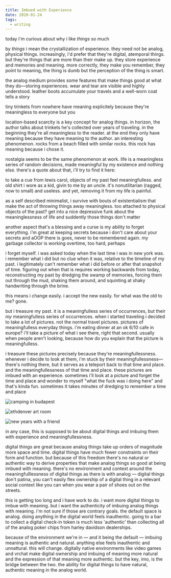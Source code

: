 ```yaml
---
title: Imbued with Experience
date: 2020-01-24
tags:
  - writing
---
```


today i'm curious about why i like _things_ so much

by _things_ i mean the crystallization of experience. they need not be analog, physical things. increasingly, i'd prefer that they're digital, atemporal things. but they're things that are more than their make up. they store experience and memories and meaning. more correctly, they make you remember, they point to meaning, the thing is dumb but the perception of the thing is smart.

the analog medium provides some features that make things good at what they do—storing experiences. wear and tear are visible and highly understood. leather boots accumulate your travels and a well-worn coat tells a story

tiny trinkets from nowhere have meaning explicitely because they're meaningless to everyone but you

location-based scarcity is a key concept for analog things. in horizon, the author talks about trinkets he's collected over years of traveling. in the beginning they're all meaningless to the reader. at the end they only have meaning because they have meaning to the author. an interesting phenomenon. rocks from a beach filled with similar rocks. this rock has meaning because i chose it.

nostalgia seems to be the same phenomenon at work. life is a meaningless series of random decisions, made meaningful by my existence and nothing else. there's a quote about that, i'll try to find it here:

to take a cue from lewis carol, objects of my past feel meaningfulless. and old shirt i wore as a kid, givin to me by an uncle. it's nonutilitarian (ragged, now to small) and useless. and yet, removing it from my life is painful.

as a self described minimalist, i survive with bouts of existentialism that make the act of throwing things away meaningless. too attached to physical objects of the past? get into a nice depressive funk about the meaninglessness of life and suddently those things don't matter

another aspect that's a blessing and a curse is my ability to forget everything. i'm great at keeping secrets because i don't care about your secrets and aOOP there is goes, never to be remembered again. my garbage collector is working overtime, too hard, perhaps

i forget myself. i was asked today when the last time i was in new york was. i remember what i did but no clue when it was, relative to the timeline of my past. i legitimately can't remember what i did before or after that snapshot of time. figuring out when that is requires working backwards from today, reconstructing my past by dredging the swamp of memories, forcing them out through the mud, shaking them around, and squinting at shaky handwriting through the brine.

this means i change easily. i accept the new easily. for what was the old to me? gone.

but i treasure my past. it is a meaningfulless series of occurrences, but their _my_ meaningfulless series of occurrences. when i started traveling i decided to take a lot of pictures. not the normal travel pictures. pictures of meaningfulless everyday things. i'm eating dinner at an ok 6/10 cafe in europe? i'll take a picture of what i see there, right that second. usually when people aren't looking, because how do you explain that the picture is meaningfulless.

i treasure these pictures precisely because they're meaningfullessness. whenever i decide to look at them, i'm stuck by their meaningfullessness—there's nothing there, but it serves as a teleport back to that time and place. and the meaningfullessness of that time and place. these pictures are imbued with an experience. sometimes i'll look at a picture and forget the time and place and wonder to myself "what the fuck was i doing here" and that's kinda fun. sometimes it takes minutes of dredging to remember a time and place

![camping in budapest](./budapest.jpg)

![ethdenver art room](./ethdenver.jpg)

![new years with a friend](./newyear.jpg)

in any case, this is supposed to be about digital things and imbuing them with experience and meaningfullessness.

digital things are great because analog things take up orders of magnitude more space and time. digital things have much fewer constraints on their form and function. but because of this freedom there's no natural or authentic way to derive properties that make analog things so good at being imbued with meaning. there's no environment and context around the meaningfulllessness of digital things as there is with analog — digital things don't patina, you can't easily flex ownership of a digital thing in a relevant social context like you can when you wear a pair of shoes out on the streets.

this is getting too long and i have work to do. i want more digital things to imbue with meaning. but i want the authenticity of imbuing analog things with meaning. i'm not sure if those are contrary goals. the default space is analog. doing anything in the digital world feels inauthentic. going to a bar to collect a digital check-in token is much less 'authentic' than collecting all of the analog poker chips from harley davidson dealerships.

because of the environment we're in — and it being the default — imbuing meaning is authentic and natural. anything else feels inauthentic and unnattural. this will change. digitally native environments like video games and vrchat make digital ownership and imbuing of meaning more natural and the expression of that meaning more authentic. but the key, imo, is the bridge between the two. the ability for digital things to have natural, authentic meaning in the analog world.
